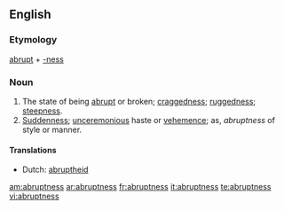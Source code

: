==English==

===Etymology===
[[abrupt]] + [[-ness]]

===Noun===
{{en-noun|es}}

# The state of being [[abrupt]] or broken; [[craggedness]]; [[ruggedness]]; [[steepness]].
# [[suddenness|Suddenness]]; [[unceremonious]] haste or [[vehemence]]; as, ''abruptness'' of style or manner.

====Translations====
{{trans-top|state of being abrupt}}
*Dutch: [[abruptheid]] {{f}}
{{trans-mid}}
{{trans-bottom}}

{{trans-top|suddenness}}
{{trans-mid}}
{{trans-bottom}}

[[am:abruptness]]
[[ar:abruptness]]
[[fr:abruptness]]
[[it:abruptness]]
[[te:abruptness]]
[[vi:abruptness]]